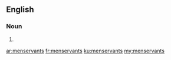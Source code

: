 ==English==

===Noun===
{{head|en|plural}}

# {{plural of|manservant|lang=en|nocat=1}}

[[ar:menservants]]
[[fr:menservants]]
[[ku:menservants]]
[[my:menservants]]